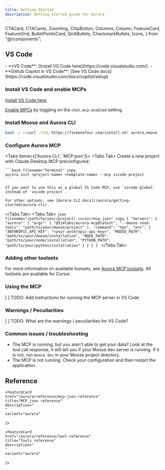 ```yaml
---
title: Getting Started
description: Getting started guide for Aurora
---
```


  CTACard,
  CTACards,
  ZoomImg,
  ChipButton,
  Columns,
  Column,
  FeatureCard,
  FeatureGrid,
  BulletPointsCard,
  QnABullets,
  CheckmarkBullets,
  Icons,
} from "@/components";


## VS Code

<Steps>

<Callout type="info" title="Additional requirements">
- **VS Code**: [Install VS Code here](https://code.visualstudio.com/).
- **Github Copilot in VS Code**: [See VS Code docs](https://code.visualstudio.com/docs/copilot/setup)
</Callout>

### Install VS Code and enable MCPs
[Install VS Code here](https://code.visualstudio.com/). 

[Enable MPCs](vscode://settings/chat.mcp.enabled) by toggling on the `chat.mcp.enabled` setting.

### Install Moose and Aurora CLI

```bash filename="Terminal" copy
bash -i <(curl -fsSL https://fiveonefour.com/install.sh) aurora,moose
```

### Configure Aurora MCP

<Tabs items={['Aurora CLI', 'MCP.json']}>
  <Tabs.Tab>
    Create a new project with Claude Desktop MCP preconfigured: 

    ```bash filename="Terminal" copy
    aurora init <project-name> <template-name> --mcp vscode-project
    ```

    If you want to use this as a global VS Code MCP, use `vscode-global` instead of `vscode-project`.

    For other options, see [Aurora CLI docs](/aurora/getting-started/aurora-cli).
  </Tabs.Tab>
  <Tabs.Tab>
    ```json filename="/path/to/your/project/.cursor/mcp.json" copy
    {
      "Servers": {
        "aurora": {
          "args": [
            "@514labs/aurora-mcp@latest",
            "--moose-read-tools",
            "path/to/your/moose/project"
          ],
          "command": "npx",
          "env": {
            "ANTHROPIC_API_KEY": "<your-anthropic-api-key>",
            "MOOSE_PATH": "path/to/your/moose/installation",
            "NODE_PATH": "path/to/your/node/installation",
            "PYTHON_PATH": "path/to/your/python/installation"
          }
        }
      }
    }
    ```
  </Tabs.Tab>
</Tabs>

### Adding other toolsets

For more information on available toolsets, see [Aurora MCP toolsets](/aurora/reference/tool-reference). All toolsets are available for Cursor.

### Using the MCP

[ ] TODO: Add instructions for running the MCP server in VS Code

</Steps>

### Warnings / Peculiarities

[ ] TODO: What are the warnings / peculiarities for VS Code?

### Common issues / troubleshooting

* The MCP is running, but you aren't able to get your data? Look at the tool call response, it will tell you if your Moose dev server is running. If it is not, run `moose dev` in your Moose project directory.
* The MCP is not running. Check your configuration and then restart the application.  

## Reference
<FeatureGrid columns={3}>
  
  <FeatureCard
    href="/aurora/reference/cli-reference"
    title="CLI reference"
    description="
    "
    variant="aurora"
  />

    <FeatureCard
    href="/aurora/reference/mcp-json-reference"
    title="MCP.json reference"
    description="
    "
    variant="aurora"
  />

    <FeatureCard
    href="/aurora/reference/tool-reference"
    title="Tools reference"
    description="
    "
    variant="aurora"
  />

</FeatureGrid>